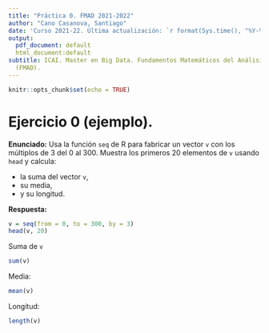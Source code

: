 ```yaml
---
title: "Práctica 0. FMAD 2021-2022"
author: "Cano Casanova, Santiago"
date: 'Curso 2021-22. Última actualización: `r format(Sys.time(), "%Y-%m-%d")`'
output:
  pdf_document: default
  html_document:default
subtitle: ICAI. Master en Big Data. Fundamentos Matemáticos del Análisis de Datos
  (FMAD).
---
```


```r
knitr::opts_chunk$set(echo = TRUE)
```

# Ejercicio 0 (ejemplo).

**Enunciado:** Usa la función `seq` de R para fabricar un vector `v` con los múltiplos de 3 del 0 al 300. Muestra los primeros 20 elementos de `v` usando `head` y calcula:

+ la suma del vector `v`,
+ su media,
+ y su longitud.

**Respuesta:**

```r
v = seq(from = 0, to = 300, by = 3)
head(v, 20)
```

Suma de `v`
```r
sum(v)
```

Media:
```r
mean(v)
```

Longitud:
```r
length(v)
```
